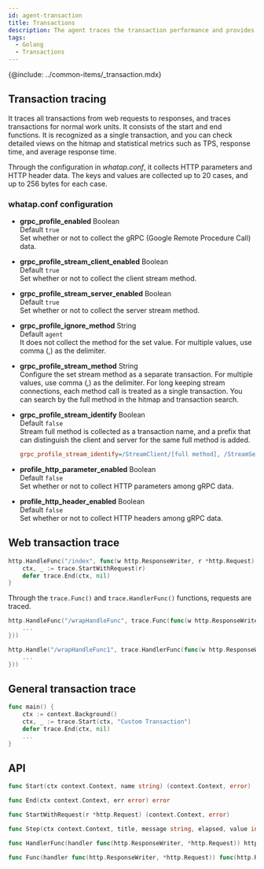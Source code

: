```yaml
---
id: agent-transaction
title: Transactions
description: The agent traces the transaction performance and provides the following configurable options.
tags:
  - Golang
  - Transactions
---
```


{@include: ../common-items/_transaction.mdx}

## Transaction tracing

It traces all transactions from web requests to responses, and traces transactions for normal work units. It consists of the start and end functions. It is recognized as a single transaction, and you can check detailed views on the hitmap and statistical metrics such as TPS, response time, and average response time. 

Through the configuration in _whatap.conf_, it collects HTTP parameters and HTTP header data. The keys and values are collected up to 20 cases, and up to 256 bytes for each case.

### whatap.conf configuration

-   **grpc_profile_enabled** <span class='type'>Boolean</span><br/>
    Default `true`<br/>Set whether or not to collect the gRPC (Google Remote Procedure Call) data.

-   **grpc_profile_stream_client_enabled** <span class='type'>Boolean</span><br/>
    Default `true`<br/>Set whether or not to collect the client stream method.

-   **grpc_profile_stream_server_enabled** <span class='type'>Boolean</span><br/>
    Default `true`<br/>Set whether or not to collect the server stream method.

-   **grpc_profile_ignore_method** <span class='type'>String</span><br/>
    Default `agent`<br/>It does not collect the method for the set value. For multiple values, use comma (,) as the delimiter.

-   **grpc_profile_stream_method** <span class='type'>String</span><br/>
    Configure the set stream method as a separate transaction. For multiple values, use comma (,) as the delimiter. For long keeping stream connections, each method call is treated as a single transaction. You can search by the full method in the hitmap and transaction search.

-   **grpc_profile_stream_identify** <span class='type'>Boolean</span><br/>
      Default `false`<br/>Stream full method is collected as a transaction name, and a prefix that can distinguish the client and server for the same full method is added.
    ```ini title='예시'
    grpc_profile_stream_identify=/StreamClient/[full method], /StreamServer/[full method]
    ```

-   **profile_http_parameter_enabled** <span class='type'>Boolean</span><br/>
    Default `false`<br/>Set whether or not to collect HTTP parameters among gRPC data.

-   **profile_http_header_enabled** <span class='type'>Boolean</span><br/>
    Default `false`<br/>Set whether or not to collect HTTP headers among gRPC data.

## Web transaction trace

```go title='GO'
http.HandleFunc("/index", func(w http.ResponseWriter, r *http.Request) {
    ctx, _ := trace.StartWithRequest(r)
    defer trace.End(ctx, nil)
}
```

Through the `trace.Func()` and `trace.HandlerFunc()` functions, requests are traced.

```go title='GO : trace.Func()'
http.HandleFunc("/wrapHandleFunc", trace.Func(func(w http.ResponseWriter, r *http.Request) {
    ...
}))
```

```go title='GO : trace.HandlerFunc()'
http.Handle("/wrapHandleFunc1", trace.HandlerFunc(func(w http.ResponseWriter, r *http.Request) {
    ...
}))
```

## General transaction trace

```go title='GO'
func main() {
    ctx := context.Background()
    ctx, _ := trace.Start(ctx, "Custom Transaction")
    defer trace.End(ctx, nil)
    ...
}
```

## API

```go title='GO'
func Start(ctx context.Context, name string) (context.Context, error)

func End(ctx context.Context, err error) error

func StartWithRequest(r *http.Request) (context.Context, error)

func Step(ctx context.Context, title, message string, elapsed, value int) error

func HandlerFunc(handler func(http.ResponseWriter, *http.Request)) http.HandlerFunc

func Func(handler func(http.ResponseWriter, *http.Request)) func(http.ResponseWriter, *http.Request)
```
